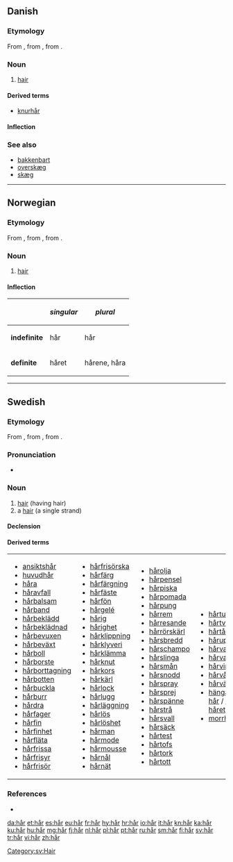 {{also|har|hār|här|hár|hær}}
==Danish==

===Etymology===
From {{etyl|non|da}} {{term|hár|lang=non}}, from {{etyl|gem-pro|da}} {{term/t|gem-pro|*hērą}}, from {{etyl|ine-pro|da}} {{term/t|ine-pro|*keres-||rough hair, bristle}}.

===Noun===
{{wikipedia|lang=da}}
{{da-noun|et}}

# [[hair]]

====Derived terms====
* [[knurhår]] {{n}}

====Inflection====
{{da-noun-infl|et}}

===See also===
* [[bakkenbart]] {{c}}
* [[overskæg]] {{n}}
* [[skæg]] {{n}}

----

==Norwegian==

===Etymology===
From {{etyl|non|no}} {{term|hár|lang=non}}, from {{etyl|gem-pro|no}} {{term/t|gem-pro|*hērą}}, from {{etyl|ine-pro|no}} {{term/t|ine-pro|*keres-||rough hair, bristle}}.

===Noun===
{{wikipedia|lang=no}}
{{head|no|noun}}

# [[hair]]

====Inflection====
{|{{prettytable100}}
!
!''singular''
!''plural''
|-
|'''indefinite'''
|hår
|hår
|-
|'''definite'''
|håret
|hårene, håra
|}

----

==Swedish==

===Etymology===
From {{etyl|non|sv}} {{term|hár|lang=non}}, from {{etyl|gem-pro|sv}} {{term/t|gem-pro|*hērą}}, from {{etyl|ine-pro|sv}} {{term/t|ine-pro|*keres-||rough hair, bristle}}.

===Pronunciation===
* {{audio|Sv-hår.ogg|audio}}

===Noun===
{{wikipedia|lang=sv}}
{{sv-noun|n}}

# [[hair]] (having hair)
# a [[hair]] (a single strand)

====Declension====
{{sv-noun-n-zero}}

====Derived terms====
{|
|- valign=top
|
* [[ansiktshår]]
* [[huvudhår]]
* [[håra]]
* [[håravfall]]
* [[hårbalsam]]
* [[hårband]]
* [[hårbeklädd]]
* [[hårbeklädnad]]
* [[hårbevuxen]]
* [[hårbeväxt]]
* [[hårboll]]
* [[hårborste]]
* [[hårborttagning]]
* [[hårbotten]]
* [[hårbuckla]]
* [[hårburr]]
* [[hårdra]]
* [[hårfager]]
* [[hårfin]]
* [[hårfinhet]]
* [[hårfläta]]
* [[hårfrissa]]
* [[hårfrisyr]]
* [[hårfrisör]]
|
* [[hårfrisörska]]
* [[hårfärg]]
* [[hårfärgning]]
* [[hårfäste]]
* [[hårfön]]
* [[hårgelé]]
* [[hårig]]
* [[hårighet]]
* [[hårklippning]]
* [[hårklyveri]]
* [[hårklämma]]
* [[hårknut]]
* [[hårkors]]
* [[hårkärl]]
* [[hårlock]]
* [[hårlugg]]
* [[hårläggning]]
* [[hårlös]]
* [[hårlöshet]]
* [[hårman]]
* [[hårmode]]
* [[hårmousse]]
* [[hårnål]]
* [[hårnät]]
|
* [[hårolja]]
* [[hårpensel]]
* [[hårpiska]]
* [[hårpomada]]
* [[hårpung]]
* [[hårrem]]
* [[hårresande]]
* [[hårrörskärl]]
* [[hårsbredd]]
* [[hårschampo]]
* [[hårslinga]]
* [[hårsmån]]
* [[hårsnodd]]
* [[hårspray]]
* [[hårsprej]]
* [[hårspänne]]
* [[hårstrå]]
* [[hårsvall]]
* [[hårsäck]]
* [[hårtest]]
* [[hårtofs]]
* [[hårtork]]
* [[hårtott]]
|
* [[hårtuss]]
* [[hårtvättning]]
* [[hårtång]]
* [[håruppsättning]]
* [[hårvalk]]
* [[hårvatten]]
* [[hårvirvel]]
* [[hårvård]]
* [[hårväxt]]
* [[hänga på ett hår]] / [[hänga på håret]]
* [[morrhår]]
|}

===References===
* {{R:SAOL|hår|h%e5r}}

[[Category:sv:Hair]]

[[da:hår]]
[[et:hår]]
[[es:hår]]
[[eu:hår]]
[[fr:hår]]
[[hy:hår]]
[[hr:hår]]
[[io:hår]]
[[it:hår]]
[[kn:hår]]
[[ka:hår]]
[[ku:hår]]
[[hu:hår]]
[[mg:hår]]
[[fj:hår]]
[[nl:hår]]
[[pl:hår]]
[[pt:hår]]
[[ru:hår]]
[[sm:hår]]
[[fi:hår]]
[[sv:hår]]
[[tr:hår]]
[[vi:hår]]
[[zh:hår]]